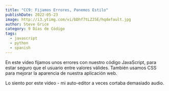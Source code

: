 ```yaml
---
title: "CC9: Fijamos Errores, Ponemos Estilo"
publishDate: 2022-05-23
image: http://i3.ytimg.com/vi/bDhf7tLZJ5E/hqdefault.jpg
author: Steve Grice
category: 9 Días de Código
tags:
  - javascript
  - python
  - spanish
---
```


En este video fijamos unos errores con nuestro código JavaScript, para estar seguro que el usuario entre valores válides. También usamos CSS para mejorar la aparencia de nuestra aplicación web.

Lo siento por este video - mi auto-editor a veces cortaba demasiado audio.


<BlogYoutubeVideo videoId="bDhf7tLZJ5E" />
